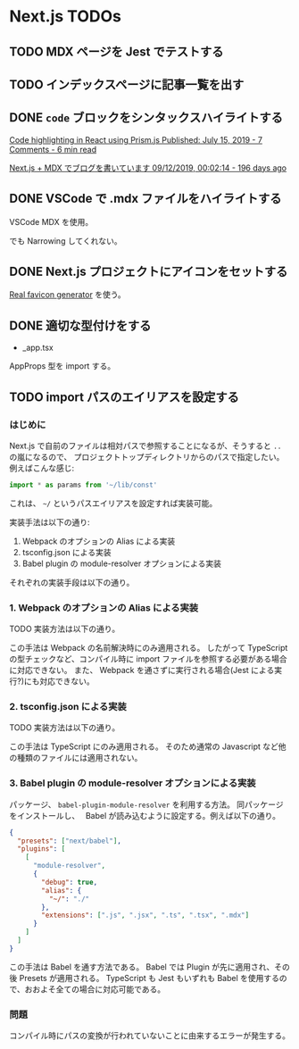# Next.js TODOs

## TODO MDX ページを Jest でテストする

## TODO インデックスページに記事一覧を出す

## DONE `code` ブロックをシンタックスハイライトする

[Code highlighting in React using Prism.js
Published: July 15, 2019 - 7 Comments - 6 min read](https://betterstack.dev/blog/code-highlighting-in-react-using-prismjs/)

[Next.js + MDX でブログを書いています
09/12/2019, 00:02:14 - 196 days ago](https://hellorusk.net/posts/20191209)

## DONE VSCode で .mdx ファイルをハイライトする

VSCode MDX を使用。

でも Narrowing してくれない。

## DONE Next.js プロジェクトにアイコンをセットする

[Real favicon generator](https://realfavicongenerator.net/) を使う。

## DONE 適切な型付けをする

- \_app.tsx

AppProps 型を import する。

## TODO import パスのエイリアスを設定する

### はじめに

Next.js で自前のファイルは相対パスで参照することになるが、そうすると `..` の嵐になるので、
プロジェクトトップディレクトリからのパスで指定したい。例えばこんな感じ:

```javascript
import * as params from '~/lib/const'
```

これは、 `~/` というパスエイリアスを設定すれば実装可能。

実装手法は以下の通り:

1. Webpack のオプションの Alias による実装
2. tsconfig.json による実装
3. Babel plugin の module-resolver オプションによる実装

それぞれの実装手段は以下の通り。

### 1. Webpack のオプションの Alias による実装

TODO 実装方法は以下の通り。

この手法は Webpack の名前解決時にのみ適用される。
したがって TypeScript の型チェックなど、コンパイル時に import ファイルを参照する必要がある場合に対応できない。
また、 Webpack を通さずに実行される場合(Jest による実行?)にも対応できない。

### 2. tsconfig.json による実装

TODO 実装方法は以下の通り。

この手法は TypeScript にのみ適用される。
そのため通常の Javascript など他の種類のファイルには適用されない。

### 3. Babel plugin の module-resolver オプションによる実装

パッケージ、 `babel-plugin-module-resolver` を利用する方法。
同パッケージをインストールし、　 Babel が読み込むように設定する。例えば以下の通り。

```json
{
  "presets": ["next/babel"],
  "plugins": [
    [
      "module-resolver",
      {
        "debug": true,
        "alias": {
          "~/": "./"
        },
        "extensions": [".js", ".jsx", ".ts", ".tsx", ".mdx"]
      }
    ]
  ]
}
```

この手法は Babel を通す方法である。
Babel では Plugin が先に適用され、その後 Presets が適用される。
TypeScript も Jest もいずれも Babel を使用するので、おおよそ全ての場合に対応可能である。

### 問題

コンパイル時にパスの変換が行われていないことに由来するエラーが発生する。
